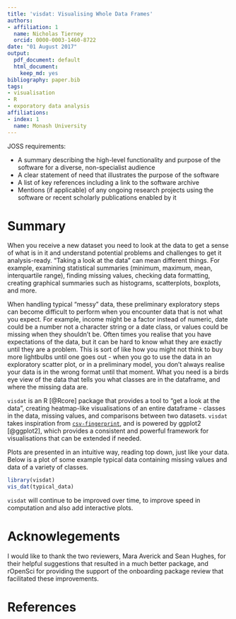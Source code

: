 ```yaml
---
title: 'visdat: Visualising Whole Data Frames'
authors:
- affiliation: 1
  name: Nicholas Tierney
  orcid: 0000-0003-1460-8722
date: "01 August 2017"
output:
  pdf_document: default
  html_document:
    keep_md: yes
bibliography: paper.bib
tags:
- visualisation
- R
- exporatory data analysis
affiliations:
- index: 1
  name: Monash University
---
```


JOSS requirements:

- A summary describing the high-level functionality and purpose of the software for a diverse, non-specialist audience
- A clear statement of need that illustrates the purpose of the software
- A list of key references including a link to the software archive
- Mentions (if applicable) of any ongoing research projects using the software or recent scholarly publications enabled by it

# Summary

When you receive a new dataset you need to look at the data to get a sense of what is in it and understand potential problems and challenges to get it analysis-ready. "Taking a look at the data" can mean different things. For example, examining statistical summaries (minimum, maximum, mean, interquartile range), finding missing values, checking data formatting, creating graphical summaries such as histograms, scatterplots, boxplots, and more.

When handling typical "messy" data, these preliminary exploratory steps can become difficult to perform when you encounter data that is not what you expect. For example, income might be a factor instead of numeric, date could be a number not a character string or a date class, or values could be missing when they shouldn't be. Often times you realise that you have expectations of the data, but it can be hard to know what they are exactly until they are a problem. This is sort of like how you might not think to buy more lightbulbs until one goes out - when you go to use the data in an exploratory scatter plot, or in a preliminary model, you don't always realise your data is in the wrong format until that moment. What you need is a birds eye view of the data that tells you what classes are in the dataframe, and where the missing data are.

`visdat` is an R [@Rcore] package that provides a tool to "get a look at the data", creating heatmap-like visualisations of an entire dataframe - classes in the data, missing values, and comparisons between two datasets. `visdat` takes inspiration from [`csv-fingerprint`](https://github.com/setosa/csv-fingerprint), and is powered by ggplot2 [@ggplot2], which provides a consistent and powerful framework for visualisations that can be extended if needed. 

Plots are presented in an intuitive way, reading top down, just like your data. Below is a plot of some example typical data containing missing values and data of a variety of classes.

```r
library(visdat)
vis_dat(typical_data)

```

`visdat` will continue to be improved over time, to improve speed in computation and also add interactive plots.

# Acknowlegements

I would like to thank the two reviewers, Mara Averick and Sean Hughes, for their helpful suggestions that resulted in a much better package, and rOpenSci for providing the support of the onboarding package review that facilitated these improvements.

# References
